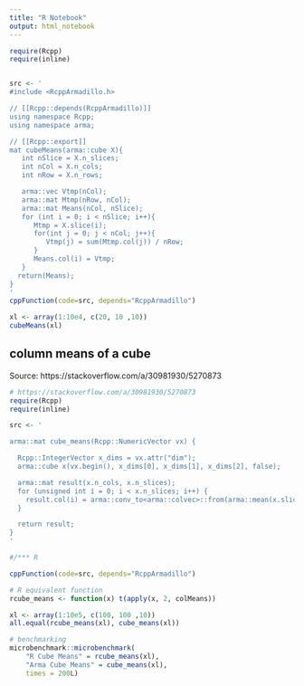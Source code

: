 ```yaml
---
title: "R Notebook"
output: html_notebook
---
```



```r
require(Rcpp)
require(inline)


src <- '
#include <RcppArmadillo.h>

// [[Rcpp::depends(RcppArmadillo)]]
using namespace Rcpp; 
using namespace arma;

// [[Rcpp::export]]
mat cubeMeans(arma::cube X){
   int nSlice = X.n_slices;
   int nCol = X.n_cols;
   int nRow = X.n_rows;

   arma::vec Vtmp(nCol);
   arma::mat Mtmp(nRow, nCol);
   arma::mat Means(nCol, nSlice);
   for (int i = 0; i < nSlice; i++){
      Mtmp = X.slice(i);
      for(int j = 0; j < nCol; j++){
         Vtmp(j) = sum(Mtmp.col(j)) / nRow; 
      }
      Means.col(i) = Vtmp;
   }
  return(Means);
}
'
cppFunction(code=src, depends="RcppArmadillo")

xl <- array(1:10e4, c(20, 10 ,10))
cubeMeans(xl)
```


## column means of a cube

Source: https://stackoverflow.com/a/30981930/5270873

```r
# https://stackoverflow.com/a/30981930/5270873
require(Rcpp)
require(inline)

src <- '

arma::mat cube_means(Rcpp::NumericVector vx) {

  Rcpp::IntegerVector x_dims = vx.attr("dim");
  arma::cube x(vx.begin(), x_dims[0], x_dims[1], x_dims[2], false);

  arma::mat result(x.n_cols, x.n_slices);
  for (unsigned int i = 0; i < x.n_slices; i++) {
    result.col(i) = arma::conv_to<arma::colvec>::from(arma::mean(x.slice(i)));  
  }

  return result;
}
'

#/*** R

cppFunction(code=src, depends="RcppArmadillo")

# R equivalent function
rcube_means <- function(x) t(apply(x, 2, colMeans))

xl <- array(1:10e5, c(100, 100 ,10))
all.equal(rcube_means(xl), cube_means(xl))

# benchmarking
microbenchmark::microbenchmark(
    "R Cube Means" = rcube_means(xl),
    "Arma Cube Means" = cube_means(xl),
    times = 200L)
```

